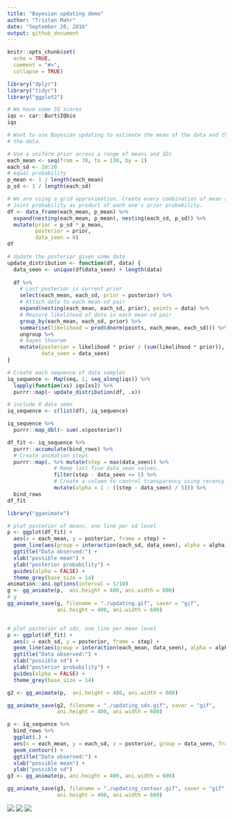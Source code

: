 ```yaml
---
title: "Bayesian updating demo"
author: "Tristan Mahr"
date: "September 20, 2016"
output: github_document
---
```


```r
knitr::opts_chunk$set(
  echo = TRUE, 
  comment = "#>",
  collapse = TRUE)
```


```r
library("dplyr")
library("tidyr")
library("ggplot2")

# We have some IQ scores
iqs <- car::Burt$IQbio
iqs

# Want to use Bayesian updating to estimate the mean of the data and the sd of
# the data.

# Use a uniform prior across a range of means and SDs
each_mean <- seq(from = 70, to = 130, by = 1)
each_sd <- 10:20
# equal probability
p_mean <- 1 / length(each_mean)
p_sd <- 1 / length(each_sd)

# We are using a grid approximation. Create every combination of mean and sd.
# Joint probability as product of each one's prior probability.
df <- data_frame(each_mean, p_mean) %>%
  expand(nesting(each_mean, p_mean), nesting(each_sd, p_sd)) %>%
  mutate(prior = p_sd * p_mean,
         posterior = prior,
         data_seen = 0)
df

# Update the posterior given some data
update_distribution <- function(df, data) {
  data_seen <- unique(df$data_seen) + length(data)
  
  df %>%
    # Last posterior is current prior
    select(each_mean, each_sd, prior = posterior) %>%
    # Attach data to each mean-sd pair
    expand(nesting(each_mean, each_sd, prior), points = data) %>%
    # Measure likelihood of data in each mean-sd pair
    group_by(each_mean, each_sd, prior) %>%
    summarise(likelihood = prod(dnorm(points, each_mean, each_sd))) %>%
    ungroup %>%
    # bayes theorem
    mutate(posterior = likelihood * prior / (sum(likelihood * prior)),
           data_seen = data_seen)
}

# Create each sequence of data samples
iq_sequence <- Map(seq, 1, seq_along(iqs)) %>%
  lapply(function(xs) iqs[xs]) %>%
  purrr::map(~ update_distribution(df, .x))

# include 0 data seen
iq_sequence <- c(list(df), iq_sequence)

iq_sequence %>% 
  purrr::map_dbl(~ sum(.x$posterior))

df_fit <- iq_sequence %>%
  purrr::accumulate(bind_rows) %>%
  # Create animation steps
  purrr::map(. %>% mutate(step = max(data_seen)) %>%
               # Keep last five data_seen values.
               filter(step - data_seen <= 5) %>%
               # Create a column to control transparency using recency
               mutate(alpha = 1 - ((step - data_seen) / 5))) %>%
  bind_rows
df_fit

library("gganimate")

# plot posterior of means, one line per sd level
p <- ggplot(df_fit) +
  aes(x = each_mean, y = posterior, frame = step) +
  geom_line(aes(group = interaction(each_sd, data_seen), alpha = alpha)) +
  ggtitle("Data observed:") +
  xlab("possible mean") +
  ylab("posterior probability") +
  guides(alpha = FALSE) +
  theme_grey(base_size = 14)
animation::ani.options(interval = 1/10)
g <- gg_animate(p,  ani.height = 400, ani.width = 600)
# g
gg_animate_save(g, filename = "./updating.gif", saver = "gif",
                ani.height = 400, ani.width = 600)


# plot posterior of sds, one line per mean level
p <- ggplot(df_fit) +
  aes(x = each_sd, y = posterior, frame = step) +
  geom_line(aes(group = interaction(each_mean, data_seen), alpha = alpha)) +
  ggtitle("Data observed:") +
  xlab("possible sd") +
  ylab("posterior probability") +
  guides(alpha = FALSE) +
  theme_grey(base_size = 14)

g2 <- gg_animate(p,  ani.height = 400, ani.width = 600)

gg_animate_save(g2, filename = "./updating_sds.gif", saver = "gif",
                ani.height = 400, ani.width = 600)

p <- iq_sequence %>%
  bind_rows %>% 
  ggplot(.) +
  aes(x = each_mean, y = each_sd, z = posterior, group = data_seen, frame = data_seen) + 
  geom_contour() + 
  ggtitle("Data observed:") +
  xlab("possible mean") +
  ylab("possible sd")
g3 <- gg_animate(p, ani.height = 400, ani.width = 600)

gg_animate_save(g3, filename = "./updating_contour.gif", saver = "gif",
                ani.height = 400, ani.width = 600)
```

![](./updating.gif)
![](./updating_sds.gif)
![](./updating_contour.gif)



